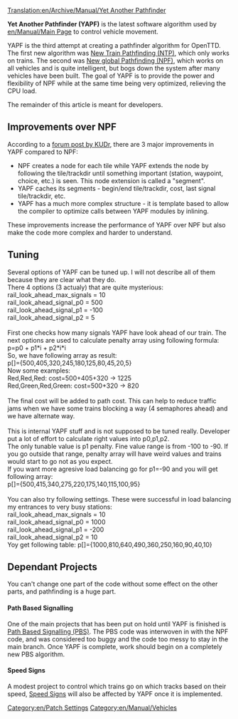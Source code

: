 [[Translation:en/Archive/Manual/Yet Another Pathfinder]]
{{en/Expand|configuration}}

'''Yet Another Pathfinder (YAPF)''' is the latest software algorithm used by [[en/Manual/Main Page]] to control vehicle movement.

YAPF is the third attempt at creating a pathfinder algorithm for OpenTTD. The first new algorithm was [[en/Archive/Manual/Settings/New train pathfinding|New Train Pathfinding (NTP)]], which only works on trains. The second was [[en/Archive/Manual/Settings/New global pathfinding|New global Pathfinding (NPF)]], which works on all vehicles and is quite intelligent, but bogs down the system after many vehicles have been built. The goal of YAPF is to provide the power and flexibility of NPF while at the same time being very optimized, relieving the CPU load.

The remainder of this article is meant for developers.

== Improvements over NPF ==

According to a [http://www.tt-forums.net/viewtopic.php?t=32774 forum post by KUDr], there are 3 major improvements in YAPF compared to NPF:

*NPF creates a node for each tile while YAPF extends the node by following the tile/trackdir until something important (station, waypoint, choice, etc.) is seen. This node extension is called a "segment".
*YAPF caches its segments - begin/end tile/trackdir, cost, last signal tile/trackdir, etc.
*YAPF has a much more complex structure - it is template based to allow the compiler to optimize calls between YAPF modules by inlining.

These improvements increase the performance of YAPF over NPF but also make the code more complex and harder to understand.

== Tuning ==
Several options of YAPF can be tuned up. I will not describe all of them because they are clear what they do.<br>
There 4 options (3 actualy) that are quite mysterious:<br>
rail_look_ahead_max_signals = 10<br>
rail_look_ahead_signal_p0 = 500<br>
rail_look_ahead_signal_p1 = -100<br>
rail_look_ahead_signal_p2 = 5<br>
<br>
First one checks how many signals YAPF have look ahead of our train. The next options are used to calculate penalty array using following formula:<br>
p=p0 + p1*i + p2*i*i<br>
So, we have following array as result:<br>
p[]={500,405,320,245,180,125,80,45,20,5}
<br>
Now some examples:<br>
Red,Red,Red: cost=500+405+320 -> 1225<br>
Red,Green,Red,Green: cost=500+320 -> 820<br>
<br>
The final cost will be added to path cost. This can help to reduce traffic jams when we have some trains blocking a way (4 semaphores ahead) and we have alternate way.<br>
<br>
This is internal YAPF stuff and is not supposed to be tuned really. Developer put a lot of effort to calculate right values into p0,p1,p2.<br>
The only tunable value is p1 penalty. Fine value range is from -100 to -90. If you go outside that range, penalty array will have weird values and trains would start to go not as you expect.<br>
If you want more agresive load balancing go for p1=-90 and you will get following array:<br>
p[]={500,415,340,275,220,175,140,115,100,95}<br>
<br>
You can also try following settings. These were successful in load balancing my entrances to
very busy stations:<br>
rail_look_ahead_max_signals = 10<br>
rail_look_ahead_signal_p0 = 1000<br>
rail_look_ahead_signal_p1 = -200<br>
rail_look_ahead_signal_p2 = 10<br>
Yoy get following table:
p[]={1000,810,640,490,360,250,160,90,40,10}<br>

== Dependant Projects ==
You can't change one part of the code without some effect on the other parts, and pathfinding is a huge part.

==== Path Based Signalling ====
One of the main projects that has been put on hold until YAPF is finished is [[en/Archive/Manual/Yet Another PBS Patch|Path Based Signalling (PBS)]]. The PBS code was interwoven in with the NPF code, and was considered too buggy and the code too messy to stay in the main branch. Once YAPF is complete, work should begin on a completely new PBS algorithm.

==== Speed Signs ====
A modest project to control which trains go on which tracks based on their speed, [http://www.tt-forums.net/viewtopic.php?t=24187 Speed Signs] will also be affected by YAPF once it is implemented.

[[Category:en/Patch Settings]]
[[Category:en/Manual/Vehicles]]